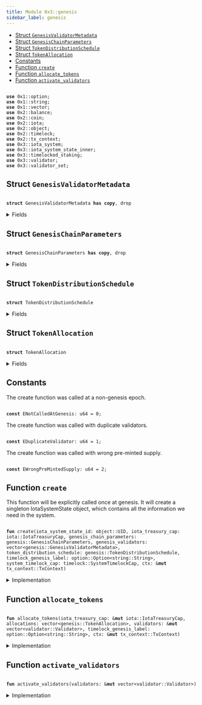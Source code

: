 ```yaml
---
title: Module 0x3::genesis
sidebar_label: genesis
---
```


<Link id="0x3_genesis"/>


-  [Struct `GenesisValidatorMetadata`](#0x3_genesis_GenesisValidatorMetadata)
-  [Struct `GenesisChainParameters`](#0x3_genesis_GenesisChainParameters)
-  [Struct `TokenDistributionSchedule`](#0x3_genesis_TokenDistributionSchedule)
-  [Struct `TokenAllocation`](#0x3_genesis_TokenAllocation)
-  [Constants](#@Constants_0)
-  [Function `create`](#0x3_genesis_create)
-  [Function `allocate_tokens`](#0x3_genesis_allocate_tokens)
-  [Function `activate_validators`](#0x3_genesis_activate_validators)


<pre><code>
<b>use</b> <Link to="../move-stdlib/option#0x1_option">0x1::option</Link>;
<b>use</b> <Link to="../move-stdlib/string#0x1_string">0x1::string</Link>;
<b>use</b> <Link to="../move-stdlib/vector#0x1_vector">0x1::vector</Link>;
<b>use</b> <Link to="../iota-framework/balance#0x2_balance">0x2::balance</Link>;
<b>use</b> <Link to="../iota-framework/coin#0x2_coin">0x2::coin</Link>;
<b>use</b> <Link to="../iota-framework/iota#0x2_iota">0x2::iota</Link>;
<b>use</b> <Link to="../iota-framework/object#0x2_object">0x2::object</Link>;
<b>use</b> <Link to="../iota-framework/timelock#0x2_timelock">0x2::timelock</Link>;
<b>use</b> <Link to="../iota-framework/tx_context#0x2_tx_context">0x2::tx_context</Link>;
<b>use</b> <Link to="iota_system#0x3_iota_system">0x3::iota_system</Link>;
<b>use</b> <Link to="iota_system_state_inner#0x3_iota_system_state_inner">0x3::iota_system_state_inner</Link>;
<b>use</b> <Link to="timelocked_staking#0x3_timelocked_staking">0x3::timelocked_staking</Link>;
<b>use</b> <Link to="validator#0x3_validator">0x3::validator</Link>;
<b>use</b> <Link to="validator_set#0x3_validator_set">0x3::validator_set</Link>;
</code></pre>



<Link id="0x3_genesis_GenesisValidatorMetadata"></Link>

## Struct `GenesisValidatorMetadata`



<pre><code>
<b>struct</b> <Link to="genesis#0x3_genesis_GenesisValidatorMetadata">GenesisValidatorMetadata</Link> <b>has</b> <b>copy</b>, drop
</code></pre>



<details>
<summary>Fields</summary>


<dl>
<dt>

name: <Link to="../move-stdlib/vector#0x1_vector">vector</Link>&lt;u8&gt;
</dt>
<dd>

</dd>
<dt>

description: <Link to="../move-stdlib/vector#0x1_vector">vector</Link>&lt;u8&gt;
</dt>
<dd>

</dd>
<dt>

image_url: <Link to="../move-stdlib/vector#0x1_vector">vector</Link>&lt;u8&gt;
</dt>
<dd>

</dd>
<dt>

project_url: <Link to="../move-stdlib/vector#0x1_vector">vector</Link>&lt;u8&gt;
</dt>
<dd>

</dd>
<dt>

iota_address: <b>address</b>
</dt>
<dd>

</dd>
<dt>

gas_price: u64
</dt>
<dd>

</dd>
<dt>

commission_rate: u64
</dt>
<dd>

</dd>
<dt>

protocol_public_key: <Link to="../move-stdlib/vector#0x1_vector">vector</Link>&lt;u8&gt;
</dt>
<dd>

</dd>
<dt>

proof_of_possession: <Link to="../move-stdlib/vector#0x1_vector">vector</Link>&lt;u8&gt;
</dt>
<dd>

</dd>
<dt>

network_public_key: <Link to="../move-stdlib/vector#0x1_vector">vector</Link>&lt;u8&gt;
</dt>
<dd>

</dd>
<dt>

worker_public_key: <Link to="../move-stdlib/vector#0x1_vector">vector</Link>&lt;u8&gt;
</dt>
<dd>

</dd>
<dt>

network_address: <Link to="../move-stdlib/vector#0x1_vector">vector</Link>&lt;u8&gt;
</dt>
<dd>

</dd>
<dt>

p2p_address: <Link to="../move-stdlib/vector#0x1_vector">vector</Link>&lt;u8&gt;
</dt>
<dd>

</dd>
<dt>

primary_address: <Link to="../move-stdlib/vector#0x1_vector">vector</Link>&lt;u8&gt;
</dt>
<dd>

</dd>
<dt>

worker_address: <Link to="../move-stdlib/vector#0x1_vector">vector</Link>&lt;u8&gt;
</dt>
<dd>

</dd>
</dl>


</details>

<Link id="0x3_genesis_GenesisChainParameters"></Link>

## Struct `GenesisChainParameters`



<pre><code>
<b>struct</b> <Link to="genesis#0x3_genesis_GenesisChainParameters">GenesisChainParameters</Link> <b>has</b> <b>copy</b>, drop
</code></pre>



<details>
<summary>Fields</summary>


<dl>
<dt>

protocol_version: u64
</dt>
<dd>

</dd>
<dt>

chain_start_timestamp_ms: u64
</dt>
<dd>

</dd>
<dt>

epoch_duration_ms: u64
</dt>
<dd>

</dd>
<dt>

max_validator_count: u64
</dt>
<dd>

</dd>
<dt>

min_validator_joining_stake: u64
</dt>
<dd>

</dd>
<dt>

validator_low_stake_threshold: u64
</dt>
<dd>

</dd>
<dt>

validator_very_low_stake_threshold: u64
</dt>
<dd>

</dd>
<dt>

validator_low_stake_grace_period: u64
</dt>
<dd>

</dd>
</dl>


</details>

<Link id="0x3_genesis_TokenDistributionSchedule"></Link>

## Struct `TokenDistributionSchedule`



<pre><code>
<b>struct</b> <Link to="genesis#0x3_genesis_TokenDistributionSchedule">TokenDistributionSchedule</Link>
</code></pre>



<details>
<summary>Fields</summary>


<dl>
<dt>

pre_minted_supply: u64
</dt>
<dd>

</dd>
<dt>

allocations: <Link to="../move-stdlib/vector#0x1_vector">vector</Link>&lt;<Link to="genesis#0x3_genesis_TokenAllocation">genesis::TokenAllocation</Link>&gt;
</dt>
<dd>

</dd>
</dl>


</details>

<Link id="0x3_genesis_TokenAllocation"></Link>

## Struct `TokenAllocation`



<pre><code>
<b>struct</b> <Link to="genesis#0x3_genesis_TokenAllocation">TokenAllocation</Link>
</code></pre>



<details>
<summary>Fields</summary>


<dl>
<dt>

recipient_address: <b>address</b>
</dt>
<dd>

</dd>
<dt>

amount_nanos: u64
</dt>
<dd>

</dd>
<dt>

staked_with_validator: <Link to="../move-stdlib/option#0x1_option_Option">option::Option</Link>&lt;<b>address</b>&gt;
</dt>
<dd>
 Indicates if this allocation should be staked at genesis and with which validator
</dd>
<dt>

staked_with_timelock_expiration: <Link to="../move-stdlib/option#0x1_option_Option">option::Option</Link>&lt;u64&gt;
</dt>
<dd>
 Indicates if this allocation should be staked with timelock at genesis
 and contains its timelock_expiration
</dd>
</dl>


</details>

<Link id="@Constants_0"></Link>

## Constants


<Link id="0x3_genesis_ENotCalledAtGenesis"></Link>

The 
create function was called at a non-genesis epoch.


<pre><code>
<b>const</b> <Link to="genesis#0x3_genesis_ENotCalledAtGenesis">ENotCalledAtGenesis</Link>: u64 = 0;
</code></pre>



<Link id="0x3_genesis_EDuplicateValidator"></Link>

The 
create function was called with duplicate validators.


<pre><code>
<b>const</b> <Link to="genesis#0x3_genesis_EDuplicateValidator">EDuplicateValidator</Link>: u64 = 1;
</code></pre>



<Link id="0x3_genesis_EWrongPreMintedSupply"></Link>

The 
create function was called with wrong pre-minted supply.


<pre><code>
<b>const</b> <Link to="genesis#0x3_genesis_EWrongPreMintedSupply">EWrongPreMintedSupply</Link>: u64 = 2;
</code></pre>



<Link id="0x3_genesis_create"></Link>

## Function `create`

This function will be explicitly called once at genesis.
It will create a singleton IotaSystemState object, which contains
all the information we need in the system.


<pre><code>
<b>fun</b> <Link to="genesis#0x3_genesis_create">create</Link>(iota_system_state_id: <Link to="../iota-framework/object#0x2_object_UID">object::UID</Link>, iota_treasury_cap: <Link to="../iota-framework/iota#0x2_iota_IotaTreasuryCap">iota::IotaTreasuryCap</Link>, genesis_chain_parameters: <Link to="genesis#0x3_genesis_GenesisChainParameters">genesis::GenesisChainParameters</Link>, genesis_validators: <Link to="../move-stdlib/vector#0x1_vector">vector</Link>&lt;<Link to="genesis#0x3_genesis_GenesisValidatorMetadata">genesis::GenesisValidatorMetadata</Link>&gt;, token_distribution_schedule: <Link to="genesis#0x3_genesis_TokenDistributionSchedule">genesis::TokenDistributionSchedule</Link>, timelock_genesis_label: <Link to="../move-stdlib/option#0x1_option_Option">option::Option</Link>&lt;<Link to="../move-stdlib/string#0x1_string_String">string::String</Link>&gt;, system_timelock_cap: <Link to="../iota-framework/timelock#0x2_timelock_SystemTimelockCap">timelock::SystemTimelockCap</Link>, ctx: &<b>mut</b> <Link to="../iota-framework/tx_context#0x2_tx_context_TxContext">tx_context::TxContext</Link>)
</code></pre>



<details>
<summary>Implementation</summary>


<pre><code>
<b>fun</b> <Link to="genesis#0x3_genesis_create">create</Link>(
    iota_system_state_id: UID,
    <b>mut</b> iota_treasury_cap: IotaTreasuryCap,
    genesis_chain_parameters: <Link to="genesis#0x3_genesis_GenesisChainParameters">GenesisChainParameters</Link>,
    genesis_validators: <Link to="../move-stdlib/vector#0x1_vector">vector</Link>&lt;<Link to="genesis#0x3_genesis_GenesisValidatorMetadata">GenesisValidatorMetadata</Link>&gt;,
    token_distribution_schedule: <Link to="genesis#0x3_genesis_TokenDistributionSchedule">TokenDistributionSchedule</Link>,
    timelock_genesis_label: Option&lt;String&gt;,
    system_timelock_cap: SystemTimelockCap,
    ctx: &<b>mut</b> TxContext,
) \{
    // Ensure this is only called at <Link to="genesis#0x3_genesis">genesis</Link>
    <b>assert</b>!(ctx.epoch() == 0, <Link to="genesis#0x3_genesis_ENotCalledAtGenesis">ENotCalledAtGenesis</Link>);

    <b>let</b> <Link to="genesis#0x3_genesis_TokenDistributionSchedule">TokenDistributionSchedule</Link> \{
        pre_minted_supply,
        allocations,
    } = token_distribution_schedule;

    <b>assert</b>!(iota_treasury_cap.total_supply() == pre_minted_supply, <Link to="genesis#0x3_genesis_EWrongPreMintedSupply">EWrongPreMintedSupply</Link>);

    <b>let</b> <Link to="storage_fund#0x3_storage_fund">storage_fund</Link> = <Link to="../iota-framework/balance#0x2_balance_zero">balance::zero</Link>();

    // Create all the `Validator` structs
    <b>let</b> <b>mut</b> validators = <Link to="../move-stdlib/vector#0x1_vector">vector</Link>[];
    <b>let</b> count = genesis_validators.length();
    <b>let</b> <b>mut</b> i = 0;
    <b>while</b> (i &lt; count) \{
        <b>let</b> <Link to="genesis#0x3_genesis_GenesisValidatorMetadata">GenesisValidatorMetadata</Link> \{
            name,
            description,
            image_url,
            project_url,
            iota_address,
            gas_price,
            commission_rate,
            protocol_public_key,
            proof_of_possession,
            network_public_key,
            worker_public_key,
            network_address,
            p2p_address,
            primary_address,
            worker_address,
        } = genesis_validators[i];

        <b>let</b> <Link to="validator#0x3_validator">validator</Link> = <Link to="validator#0x3_validator_new">validator::new</Link>(
            iota_address,
            protocol_public_key,
            network_public_key,
            worker_public_key,
            proof_of_possession,
            name,
            description,
            image_url,
            project_url,
            network_address,
            p2p_address,
            primary_address,
            worker_address,
            gas_price,
            commission_rate,
            ctx
        );

        // Ensure that each <Link to="validator#0x3_validator">validator</Link> is unique
        <b>assert</b>!(
            !<Link to="validator_set#0x3_validator_set_is_duplicate_validator">validator_set::is_duplicate_validator</Link>(&validators, &<Link to="validator#0x3_validator">validator</Link>),
            <Link to="genesis#0x3_genesis_EDuplicateValidator">EDuplicateValidator</Link>,
        );

        validators.push_back(<Link to="validator#0x3_validator">validator</Link>);

        i = i + 1;
    };

    // Allocate tokens and staking operations
    <Link to="genesis#0x3_genesis_allocate_tokens">allocate_tokens</Link>(
        &<b>mut</b> iota_treasury_cap,
        allocations,
        &<b>mut</b> validators,
        timelock_genesis_label,
        ctx
    );

    // Activate all validators
    <Link to="genesis#0x3_genesis_activate_validators">activate_validators</Link>(&<b>mut</b> validators);

    <b>let</b> system_parameters = <Link to="iota_system_state_inner#0x3_iota_system_state_inner_create_system_parameters">iota_system_state_inner::create_system_parameters</Link>(
        genesis_chain_parameters.epoch_duration_ms,

        // Validator committee parameters
        genesis_chain_parameters.max_validator_count,
        genesis_chain_parameters.min_validator_joining_stake,
        genesis_chain_parameters.validator_low_stake_threshold,
        genesis_chain_parameters.validator_very_low_stake_threshold,
        genesis_chain_parameters.validator_low_stake_grace_period,

        ctx,
    );

    <Link to="iota_system#0x3_iota_system_create">iota_system::create</Link>(
        iota_system_state_id,
        iota_treasury_cap,
        validators,
        <Link to="storage_fund#0x3_storage_fund">storage_fund</Link>,
        genesis_chain_parameters.protocol_version,
        genesis_chain_parameters.chain_start_timestamp_ms,
        system_parameters,
        system_timelock_cap,
        ctx,
    );
}
</code></pre>



</details>

<Link id="0x3_genesis_allocate_tokens"></Link>

## Function `allocate_tokens`



<pre><code>
<b>fun</b> <Link to="genesis#0x3_genesis_allocate_tokens">allocate_tokens</Link>(iota_treasury_cap: &<b>mut</b> <Link to="../iota-framework/iota#0x2_iota_IotaTreasuryCap">iota::IotaTreasuryCap</Link>, allocations: <Link to="../move-stdlib/vector#0x1_vector">vector</Link>&lt;<Link to="genesis#0x3_genesis_TokenAllocation">genesis::TokenAllocation</Link>&gt;, validators: &<b>mut</b> <Link to="../move-stdlib/vector#0x1_vector">vector</Link>&lt;<Link to="validator#0x3_validator_Validator">validator::Validator</Link>&gt;, timelock_genesis_label: <Link to="../move-stdlib/option#0x1_option_Option">option::Option</Link>&lt;<Link to="../move-stdlib/string#0x1_string_String">string::String</Link>&gt;, ctx: &<b>mut</b> <Link to="../iota-framework/tx_context#0x2_tx_context_TxContext">tx_context::TxContext</Link>)
</code></pre>



<details>
<summary>Implementation</summary>


<pre><code>
<b>fun</b> <Link to="genesis#0x3_genesis_allocate_tokens">allocate_tokens</Link>(
    iota_treasury_cap: &<b>mut</b> IotaTreasuryCap,
    <b>mut</b> allocations: <Link to="../move-stdlib/vector#0x1_vector">vector</Link>&lt;<Link to="genesis#0x3_genesis_TokenAllocation">TokenAllocation</Link>&gt;,
    validators: &<b>mut</b> <Link to="../move-stdlib/vector#0x1_vector">vector</Link>&lt;Validator&gt;,
    timelock_genesis_label: Option&lt;String&gt;,
    ctx: &<b>mut</b> TxContext,
) \{

    <b>while</b> (!allocations.is_empty()) \{
        <b>let</b> <Link to="genesis#0x3_genesis_TokenAllocation">TokenAllocation</Link> \{
            recipient_address,
            amount_nanos,
            staked_with_validator,
            staked_with_timelock_expiration,
        } = allocations.pop_back();

        <b>let</b> allocation_balance = iota_treasury_cap.mint_balance(amount_nanos, ctx);

        <b>if</b> (staked_with_validator.is_some()) \{
            <b>let</b> validator_address = staked_with_validator.destroy_some();
            <b>let</b> <Link to="validator#0x3_validator">validator</Link> = <Link to="validator_set#0x3_validator_set_get_validator_mut">validator_set::get_validator_mut</Link>(
                validators, validator_address
            );
            <b>if</b> (staked_with_timelock_expiration.is_some()) \{
                <b>let</b> timelock_expiration = staked_with_timelock_expiration.destroy_some();
                <Link to="timelocked_staking#0x3_timelocked_staking_request_add_stake_at_genesis">timelocked_staking::request_add_stake_at_genesis</Link>(
                    <Link to="validator#0x3_validator">validator</Link>,
                    allocation_balance,
                    recipient_address,
                    timelock_expiration,
                    timelock_genesis_label,
                    ctx
                );
            } <b>else</b> \{
                <Link to="validator#0x3_validator">validator</Link>.request_add_stake_at_genesis(
                    allocation_balance,
                    recipient_address,
                    ctx
                );
            }
        } <b>else</b> \{
            <Link to="../iota-framework/iota#0x2_iota_transfer">iota::transfer</Link>(
                allocation_balance.into_coin(ctx),
                recipient_address,
            );
        };
    };
    allocations.destroy_empty();
}
</code></pre>



</details>

<Link id="0x3_genesis_activate_validators"></Link>

## Function `activate_validators`



<pre><code>
<b>fun</b> <Link to="genesis#0x3_genesis_activate_validators">activate_validators</Link>(validators: &<b>mut</b> <Link to="../move-stdlib/vector#0x1_vector">vector</Link>&lt;<Link to="validator#0x3_validator_Validator">validator::Validator</Link>&gt;)
</code></pre>



<details>
<summary>Implementation</summary>


<pre><code>
<b>fun</b> <Link to="genesis#0x3_genesis_activate_validators">activate_validators</Link>(validators: &<b>mut</b> <Link to="../move-stdlib/vector#0x1_vector">vector</Link>&lt;Validator&gt;) \{
    // Activate all <Link to="genesis#0x3_genesis">genesis</Link> validators
    <b>let</b> count = validators.length();
    <b>let</b> <b>mut</b> i = 0;
    <b>while</b> (i &lt; count) \{
        <b>let</b> <Link to="validator#0x3_validator">validator</Link> = &<b>mut</b> validators[i];
        <Link to="validator#0x3_validator">validator</Link>.activate(0);

        i = i + 1;
    };

}
</code></pre>



</details>
